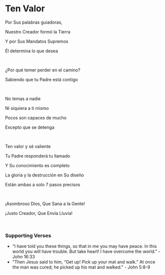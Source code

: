 # Ten Valor

Por Sus palabras guiadoras,

Nuestro Creador formó la Tierra

Y por Sus Mandatos Supremos

Él determina lo que desea

<br />

¿Por qué temer perder en el camino?

Sabiendo que tu Padre está contigo

<br />

No temas a nadie

Ni siquiera a ti mismo

Pocos son capaces de mucho

Excepto que se detenga

<br />

Ten valor y sé valiente

Tu Padre responderá tu llamado

Y Su conocimiento es completo

La gloria y la destrucción en Su diseño

Están ambas a solo 7 pasos precisos

<p></p>

<br />

¡Asombroso Dios, Que Sana a la Gente!

¡Justo Creador, Que Envía Lluvia!

<br />

### Supporting Verses

- “I have told you these things, so that in me you may have peace. In this world you will have trouble. But take heart! I have overcome the world.” - John 16:33
- "Then Jesus said to him, “Get up! Pick up your mat and walk.” At once the man was cured; he picked up his mat and walked." - John 5:8-9